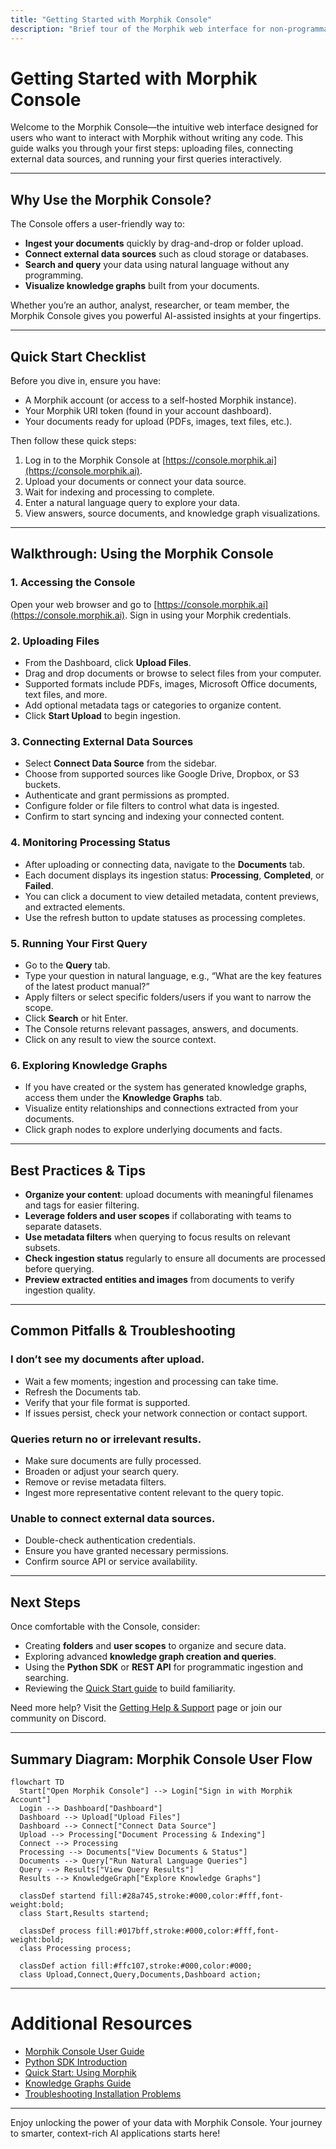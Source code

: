 ```yaml
---
title: "Getting Started with Morphik Console"
description: "Brief tour of the Morphik web interface for non-programmatic users: how to upload files, connect data sources, and run your first queries interactively. Describes the UI and provides a quick-start checklist."
---
```


# Getting Started with Morphik Console

Welcome to the Morphik Console—the intuitive web interface designed for users who want to interact with Morphik without writing any code. This guide walks you through your first steps: uploading files, connecting external data sources, and running your first queries interactively.

---

## Why Use the Morphik Console?

The Console offers a user-friendly way to:

- **Ingest your documents** quickly by drag-and-drop or folder upload.
- **Connect external data sources** such as cloud storage or databases.
- **Search and query** your data using natural language without any programming.
- **Visualize knowledge graphs** built from your documents.

Whether you’re an author, analyst, researcher, or team member, the Morphik Console gives you powerful AI-assisted insights at your fingertips.

---

## Quick Start Checklist

Before you dive in, ensure you have:

- A Morphik account (or access to a self-hosted Morphik instance).
- Your Morphik URI token (found in your account dashboard).
- Your documents ready for upload (PDFs, images, text files, etc.).

Then follow these quick steps:

1. Log in to the Morphik Console at [https://console.morphik.ai](https://console.morphik.ai).
2. Upload your documents or connect your data source.
3. Wait for indexing and processing to complete.
4. Enter a natural language query to explore your data.
5. View answers, source documents, and knowledge graph visualizations.

---

## Walkthrough: Using the Morphik Console

### 1. Accessing the Console

Open your web browser and go to [https://console.morphik.ai](https://console.morphik.ai). Sign in using your Morphik credentials.


### 2. Uploading Files

- From the Dashboard, click **Upload Files**.
- Drag and drop documents or browse to select files from your computer.
- Supported formats include PDFs, images, Microsoft Office documents, text files, and more.
- Add optional metadata tags or categories to organize content.
- Click **Start Upload** to begin ingestion.


### 3. Connecting External Data Sources

- Select **Connect Data Source** from the sidebar.
- Choose from supported sources like Google Drive, Dropbox, or S3 buckets.
- Authenticate and grant permissions as prompted.
- Configure folder or file filters to control what data is ingested.
- Confirm to start syncing and indexing your connected content.


### 4. Monitoring Processing Status

- After uploading or connecting data, navigate to the **Documents** tab.
- Each document displays its ingestion status: **Processing**, **Completed**, or **Failed**.
- You can click a document to view detailed metadata, content previews, and extracted elements.
- Use the refresh button to update statuses as processing completes.


### 5. Running Your First Query

- Go to the **Query** tab.
- Type your question in natural language, e.g., “What are the key features of the latest product manual?”
- Apply filters or select specific folders/users if you want to narrow the scope.
- Click **Search** or hit Enter.
- The Console returns relevant passages, answers, and documents.
- Click on any result to view the source context.


### 6. Exploring Knowledge Graphs

- If you have created or the system has generated knowledge graphs,
  access them under the **Knowledge Graphs** tab.
- Visualize entity relationships and connections extracted from your documents.
- Click graph nodes to explore underlying documents and facts.

---

## Best Practices & Tips

- **Organize your content**: upload documents with meaningful filenames and tags for easier filtering.
- **Leverage folders and user scopes** if collaborating with teams to separate datasets.
- **Use metadata filters** when querying to focus results on relevant subsets.
- **Check ingestion status** regularly to ensure all documents are processed before querying.
- **Preview extracted entities and images** from documents to verify ingestion quality.

---

## Common Pitfalls & Troubleshooting

### I don’t see my documents after upload.
- Wait a few moments; ingestion and processing can take time.
- Refresh the Documents tab.
- Verify that your file format is supported.
- If issues persist, check your network connection or contact support.

### Queries return no or irrelevant results.
- Make sure documents are fully processed.
- Broaden or adjust your search query.
- Remove or revise metadata filters.
- Ingest more representative content relevant to the query topic.

### Unable to connect external data sources.
- Double-check authentication credentials.
- Ensure you have granted necessary permissions.
- Confirm source API or service availability.

---

## Next Steps

Once comfortable with the Console, consider:

- Creating **folders** and **user scopes** to organize and secure data.
- Exploring advanced **knowledge graph creation and queries**.
- Using the **Python SDK** or **REST API** for programmatic ingestion and searching.
- Reviewing the [Quick Start guide](https://morphik.ai/docs/overview/feature-overview/quickstart) to build familiarity.

Need more help? Visit the [Getting Help & Support](https://morphik.ai/docs/getting-started/troubleshooting-help/getting-community-support) page or join our community on Discord.

---

## Summary Diagram: Morphik Console User Flow

```mermaid
flowchart TD
  Start["Open Morphik Console"] --> Login["Sign in with Morphik Account"]
  Login --> Dashboard["Dashboard"]
  Dashboard --> Upload["Upload Files"]
  Dashboard --> Connect["Connect Data Source"]
  Upload --> Processing["Document Processing & Indexing"]
  Connect --> Processing
  Processing --> Documents["View Documents & Status"]
  Documents --> Query["Run Natural Language Queries"]
  Query --> Results["View Query Results"]
  Results --> KnowledgeGraph["Explore Knowledge Graphs"]

  classDef startend fill:#28a745,stroke:#000,color:#fff,font-weight:bold;
  class Start,Results startend;

  classDef process fill:#017bff,stroke:#000,color:#fff,font-weight:bold;
  class Processing process;

  classDef action fill:#ffc107,stroke:#000,color:#000;
  class Upload,Connect,Query,Documents,Dashboard action;
```

---

# Additional Resources

- [Morphik Console User Guide](https://morphik.ai/docs/morphik-console)
- [Python SDK Introduction](https://morphik.ai/docs/sdks/python/README.md)
- [Quick Start: Using Morphik](https://morphik.ai/docs/overview/feature-overview/quickstart)
- [Knowledge Graphs Guide](https://morphik.ai/docs/guides/knowledge-graphs/build-knowledge-graph)
- [Troubleshooting Installation Problems](https://morphik.ai/docs/getting-started/troubleshooting-help/common-install-issues)

---

Enjoy unlocking the power of your data with Morphik Console. Your journey to smarter, context-rich AI applications starts here!